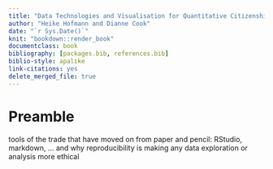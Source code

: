 ```yaml
--- 
title: "Data Technologies and Visualisation for Quantitative Citizenship"
author: "Heike Hofmann and Dianne Cook"
date: "`r Sys.Date()`"
knit: "bookdown::render_book"
documentclass: book
bibliography: [packages.bib, references.bib]
biblio-style: apalike
link-citations: yes
delete_merged_file: true
---
```


# Preamble


tools of the trade that have moved on from paper and pencil: RStudio, markdown, ... and why reproducibility is making any data exploration or  analysis more ethical

